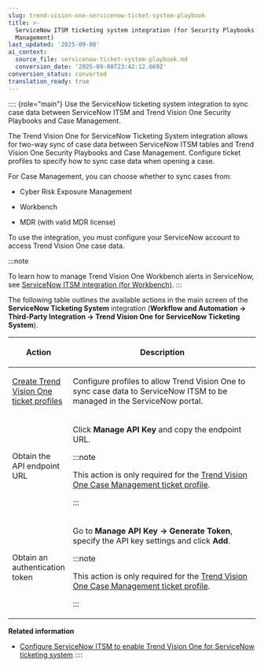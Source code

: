 ```yaml
---
slug: trend-vision-one-servicenow-ticket-system-playbook
title: >-
  ServiceNow ITSM ticketing system integration (for Security Playbooks and Case
  Management)
last_updated: '2025-09-08'
ai_context:
  source_file: servicenow-ticket-system-playbook.md
  conversion_date: '2025-09-08T23:42:12.669Z'
conversion_status: converted
translation_ready: true
---
```


:::: {role="main"}
Use the ServiceNow ticketing system integration to sync case data between ServiceNow ITSM and Trend Vision One Security Playbooks and Case Management.

The Trend Vision One for ServiceNow Ticketing System integration allows for two-way sync of case data between ServiceNow ITSM tables and Trend Vision One Security Playbooks and Case Management. Configure ticket profiles to specify how to sync case data when opening a case.

For Case Management, you can choose whether to sync cases from:

- Cyber Risk Exposure Management

- Workbench

- MDR (with valid MDR license)

To use the integration, you must configure your ServiceNow account to access Trend Vision One case data.

:::note

To learn how to manage Trend Vision One Workbench alerts in ServiceNow, see [ServiceNow ITSM integration (for Workbench)](servicenow-itsm-integration.mdx).
:::

The following table outlines the available actions in the main screen of the **ServiceNow Ticketing System** integration (**Workflow and Automation → Third-Party Integration → Trend Vision One for ServiceNow Ticketing System**).

<table>
<colgroup>
<col style="width: 20%" />
<col style="width: 80%" />
</colgroup>
<thead>
<tr>
<th><p>Action</p></th>
<th><p>Description</p></th>
</tr>
</thead>
<tbody>
<tr>
<td><p><a href="trend-vision-one-creating-ticket-profile">Create Trend Vision One ticket profiles</a></p></td>
<td><p>Configure profiles to allow Trend Vision One to sync case data to ServiceNow ITSM to be managed in the ServiceNow portal.</p></td>
</tr>
<tr>
<td><p>Obtain the API endpoint URL</p></td>
<td><p>Click <strong>Manage API Key</strong> and copy the endpoint URL.</p>


:::note

<p>This action is only required for the <a href="trend-vision-one-config-case-management-ticket">Trend Vision One Case Management ticket profile</a>.</p>


:::

</td>
</tr>
<tr>
<td><p>Obtain an authentication token</p></td>
<td><p>Go to <strong>Manage API Key → Generate Token</strong>, specify the API key settings and click <strong>Add</strong>.</p>


:::note

<p>This action is only required for the <a href="trend-vision-one-config-case-management-ticket">Trend Vision One Case Management ticket profile</a>.</p>


:::

</td>
</tr>
</tbody>
</table>

**Related information**

- [Configure ServiceNow ITSM to enable Trend Vision One for ServiceNow ticketing system](config-case-management-ticket.md "Configure ticket profiles to use when synchronizing tickets between ServiceNow ITSM and Trend Vision One apps.")
::::
